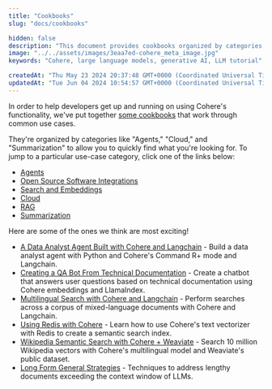 ```yaml
---
title: "Cookbooks"
slug: "docs/cookbooks"

hidden: false
description: "This document provides cookbooks organized by categories like 'agents,' 'Cloud,' and 'summarization' to help developers quickly get started with Cohere's functionality, including building data analyst agents, creating QA bots, performing multilingual searches, using Redis, and more."
image: "../../assets/images/3eaa7ed-cohere_meta_image.jpg"  
keywords: "Cohere, large language models, generative AI, LLM tutorial"

createdAt: "Thu May 23 2024 20:37:48 GMT+0000 (Coordinated Universal Time)"
updatedAt: "Tue Jun 04 2024 10:54:57 GMT+0000 (Coordinated Universal Time)"
---
```

In order to help developers get up and running on using Cohere's functionality, we've put together [some cookbooks](/page/cookbooks) that work through common use cases.

They're organized by categories like "Agents," "Cloud," and "Summarization" to allow you to quickly find what you're looking for. To jump to a particular use-case category, click one of the links below:

- [Agents](/page/cookbooks#agents)
- [Open Source Software Integrations](/page/cookbooks#oss)
- [Search and Embeddings](/page/cookbooks#search)
- [Cloud](/page/cookbooks#cloud)
- [RAG](/page/cookbooks#rag)
- [Summarization](/page/cookbooks#summarization)

Here are some of the ones we think are most exciting!

- [A Data Analyst Agent Built with Cohere and Langchain](/page/data-analyst-agent) - Build a data analyst agent with Python and Cohere's Command R+ mode and Langchain.
- [Creating a QA Bot From Technical Documentation](/page/creating-a-qa-bot) - Create a chatbot that answers user questions based on technical documentation using Cohere embeddings and LlamaIndex.
- [Multilingual Search with Cohere and Langchain](/page/multilingual-search) - Perform searches across a corpus of mixed-language documents with Cohere and Langchain.
- [Using Redis with Cohere](/page/redis-guide) - Learn how to use Cohere's text vectorizer with Redis to create a semantic search index.
- [Wikipedia Semantic Search with Cohere + Weaviate](/page/wikipedia-search-with-weaviate) - Search 10 million Wikipedia vectors with Cohere's multilingual model and Weaviate's public dataset.
- [Long Form General Strategies](/page/long-form-general-strategies) - Techniques to address lengthy documents exceeding the context window of LLMs.
